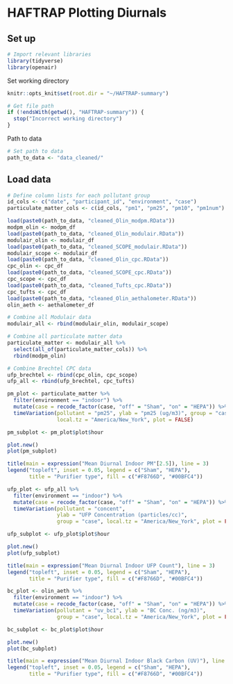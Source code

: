 # HAFTRAP Plotting Diurnals


## Set up
```r
# Import relevant libraries
library(tidyverse)
library(openair)
```

Set working directory
```r
knitr::opts_knit$set(root.dir = "~/HAFTRAP-summary")
```

```r
# Get file path
if (!endsWith(getwd(), "HAFTRAP-summary")) {
  stop("Incorrect working directory")
}
```

Path to data
```r
# Set path to data
path_to_data <- "data_cleaned/"
```

## Load data
```r
# Define column lists for each pollutant group
id_cols <- c("date", "participant_id", "environment", "case")
particulate_matter_cols <- c(id_cols, "pm1", "pm25", "pm10", "pm1num")

load(paste0(path_to_data, "cleaned_Olin_modpm.RData"))
modpm_olin <- modpm_df
load(paste0(path_to_data, "cleaned_Olin_modulair.RData"))
modulair_olin <- modulair_df
load(paste0(path_to_data, "cleaned_SCOPE_modulair.RData"))
modulair_scope <- modulair_df
load(paste0(path_to_data, "cleaned_Olin_cpc.RData"))
cpc_olin <- cpc_df
load(paste0(path_to_data, "cleaned_SCOPE_cpc.RData"))
cpc_scope <- cpc_df
load(paste0(path_to_data, "cleaned_Tufts_cpc.RData"))
cpc_tufts <- cpc_df
load(paste0(path_to_data, "cleaned_Olin_aethalometer.RData"))
olin_aeth <- aethalometer_df

# Combine all Modulair data
modulair_all <- rbind(modulair_olin, modulair_scope)

# Combine all particulate matter data
particulate_matter <- modulair_all %>% 
  select(all_of(particulate_matter_cols)) %>%
  rbind(modpm_olin)

# Combine Brechtel CPC data
ufp_brechtel <- rbind(cpc_olin, cpc_scope)
ufp_all <- rbind(ufp_brechtel, cpc_tufts)
```

```r
pm_plot <- particulate_matter %>%
  filter(environment == "indoor") %>%
  mutate(case = recode_factor(case, "off" = "Sham", "on" = "HEPA")) %>%
  timeVariation(pollutant = "pm25", ylab = "pm25 (ug/m3)", group = "case",
                local.tz = "America/New_York", plot = FALSE)
```
```r
pm_subplot <- pm_plot$plot$hour

plot.new()
plot(pm_subplot)

title(main = expression("Mean Diurnal Indoor PM"[2.5]), line = 3)
legend("topleft", inset = 0.05, legend = c("Sham", "HEPA"), 
       title = "Purifier type", fill = c("#F8766D", "#00BFC4"))
```

```r
ufp_plot <- ufp_all %>%
  filter(environment == "indoor") %>%
  mutate(case = recode_factor(case, "off" = "Sham", "on" = "HEPA")) %>%
  timeVariation(pollutant = "concent", 
                ylab = "UFP Concentration (particles/cc)", 
                group = "case", local.tz = "America/New_York", plot = FALSE)
```

```r
ufp_subplot <- ufp_plot$plot$hour

plot.new()
plot(ufp_subplot)

title(main = expression("Mean Diurnal Indoor UFP Count"), line = 3)
legend("topleft", inset = 0.05, legend = c("Sham", "HEPA"), 
       title = "Purifier type", fill = c("#F8766D", "#00BFC4"))
```




```r
bc_plot <- olin_aeth %>%
  filter(environment == "indoor") %>%
  mutate(case = recode_factor(case, "off" = "Sham", "on" = "HEPA")) %>%
  timeVariation(pollutant = "uv_bc1", ylab = "BC Conc. (ng/m3)", 
                group = "case", local.tz = "America/New_York", plot = FALSE)
```

```r
bc_subplot <- bc_plot$plot$hour

plot.new()
plot(bc_subplot)

title(main = expression("Mean Diurnal Indoor Black Carbon (UV)"), line = 3)
legend("topleft", inset = 0.05, legend = c("Sham", "HEPA"), 
       title = "Purifier type", fill = c("#F8766D", "#00BFC4"))
```


